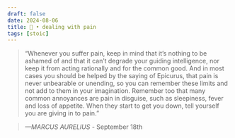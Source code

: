```yaml
---
draft: false 
date: 2024-08-06
title: 🗿 • dealing with pain
tags: [stoic]
---
```


>  “Whenever you suffer pain, keep in mind that it’s nothing to be ashamed of and that it can’t degrade your guiding intelligence, nor keep it from acting rationally and for the common good. And in most cases you should be helped by the saying of Epicurus, that pain is never unbearable or unending, so you can remember these limits and not add to them in your imagination. Remember too that many common annoyances are pain in disguise, such as sleepiness, fever and loss of appetite. When they start to get you down, tell yourself you are giving in to pain.”

> *—MARCUS AURELIUS* - September 18th